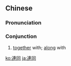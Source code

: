 {{also|连同}}
==Chinese==
{{zh-forms|s=连同}}

===Pronunciation===
{{zh-pron
|m=liántóng
|c=lin4 tung4
|h=pfs=lièn-thùng
|mn=liân-tông
|cat=con
}}

===Conjunction===
{{zh-con}}

# [[together]] with; [[along]] with

{{zh-cat|Advanced}}

[[ko:連同]]
[[ja:連同]]